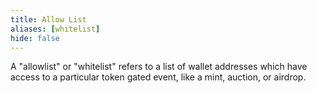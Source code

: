 ```yaml
---
title: Allow List
aliases: [whitelist]
hide: false
---
```


A  "allowlist" or "whitelist" refers to a list of wallet addresses which have access to a particular token gated event, like a mint, auction, or airdrop. 


